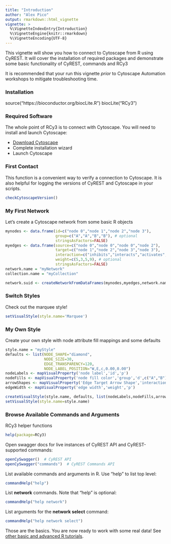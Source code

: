 ```yaml
---
title: "Introduction"
author: "Alex Pico"
output: rmarkdown::html_vignette
vignette: >
  %\VignetteIndexEntry{Introduction}
  %\VignetteEngine{knitr::rmarkdown}
  %\VignetteEncoding{UTF-8}
---
```


This vignette will show you how to connect to Cytoscape from R using CyREST.  It will cover the installation of required packages and demonstrate some basic functionality of CyREST, commands and RCy3

It is recommended that your run this vignette *prior* to Cytoscape Automation workshops to mitigate troubleshooting time.

### Installation
source("https://bioconductor.org/biocLite.R")
biocLite("RCy3")


### Required Software
The whole point of RCy3 is to connect with Cytoscape. You will need to install and launch Cytoscape: 

* [Download Cytoscape](http://www.cytoscape.org/download.php) 
* Complete installation wizard
* Launch Cytoscape 

### First Contact
This function is a convenient way to verify a connection to Cytoscape. It is also helpful for logging the versions of CyREST and Cytoscape in your scripts.

```r
checkCytoscapeVersion()
```

### My First Network
Let's create a Cytoscape network from some basic R objects
```r
mynodes <- data.frame(id=c("node 0","node 1","node 2","node 3"), 
                      group=c("A","A","B","B"), # optional
                      stringsAsFactors=FALSE)
myedges <- data.frame(source=c("node 0","node 0","node 0","node 2"), 
                      target=c("node 1","node 2","node 3","node 3"),
                      interaction=c("inhibits","interacts","activates","interacts"),  # optional
                      weight=c(5,3,5,9), # optional
                      stringsAsFactors=FALSE)
network.name = "myNetwork"
collection.name = "myCollection"

network.suid <- createNetworkFromDataFrames(mynodes,myedges,network.name,collection.name)
```

### Switch Styles
Check out the marquee style!
```r
setVisualStyle(style.name='Marquee')
```

### My Own Style
Create your own style with node attribute fill mappings and some defaults
```r
style.name = "myStyle"
defaults <- list(NODE_SHAPE="diamond",
                 NODE_SIZE=30,
                 EDGE_TRANSPARENCY=120,
                 NODE_LABEL_POSITION="W,E,c,0.00,0.00")
nodeLabels <- mapVisualProperty('node label','id','p')
nodeFills <- mapVisualProperty('node fill color','group','d',c("A","B"), c("#FF9900","#66AAAA"))
arrowShapes <- mapVisualProperty('Edge Target Arrow Shape','interaction','d',c("activates","inhibits","interacts"),c("Arrow","T","None"))
edgeWidth <- mapVisualProperty('edge width','weight','p')

createVisualStyle(style.name, defaults, list(nodeLabels,nodeFills,arrowShapes,edgeWidth))
setVisualStyle(style.name=style.name)
```

### Browse Available Commands and Arguments
RCy3 helper functions
```r
help(package=RCy3)
```

Open swagger docs for live instances of CyREST API and CyREST-supported commands:
```r
openCySwagger()  # CyREST API
openCySwagger("commands")  # CyREST Commands API
```

List available commands and arguments in R. Use "help" to list top level:
```r
commandHelp("help")  
```

List **network** commands. Note that "help" is optional:
```r
commandHelp("help network")  
```

List arguments for the **network select** command:
```r
commandHelp("help network select") 
```

Those are the basics. You are now ready to work with some real data! See [other basic and advanced R tutorials](https://github.com/cytoscape/cytoscape-automation/tree/master/for-scripters/R).
